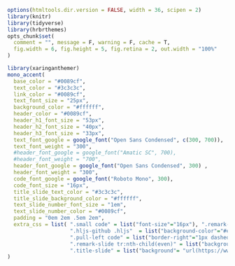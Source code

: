 ```r
options(htmltools.dir.version = FALSE, width = 36, scipen = 2)
library(knitr)
library(tidyverse)
library(hrbrthemes)
opts_chunk$set(
  comment = "", message = F, warning = F, cache = T,
  fig.width = 6, fig.height = 5, fig.retina = 2, out.width = "100%"
)
```

```r
library(xaringanthemer)
mono_accent(
  base_color = "#0089cf",
  text_color = "#3c3c3c",
  link_color = "#0089cf",
  text_font_size = "25px",
  background_color = "#ffffff",
  header_color = "#0089cf",
  header_h1_font_size = "53px",
  header_h2_font_size = "40px",
  header_h3_font_size = "33px",
  text_font_google = google_font("Open Sans Condensed", c(300, 700)),
  text_font_weight = "300",
  #header_font_google = google_font("Amatic SC", 700),
  #header_font_weight = "700",
  header_font_google = google_font("Open Sans Condensed", 300) ,
  header_font_weight = "300",
  code_font_google = google_font("Roboto Mono", 300),
  code_font_size = "16px",
  title_slide_text_color = "#3c3c3c",
  title_slide_background_color = "#ffffff",
  text_slide_number_font_size = "1em",
  text_slide_number_color = "#0089cf",
  padding = "0em 2em .5em 2em",
  extra_css = list( ".small code" = list("font-size"="16px"), ".remark-slide thead" = list("background"="none"),
                    ".hljs-github .hljs"  = list("background-color"="#e8e8e8", "padding"="2"),
                    ".pull-left code" = list("border-right"="1px dashed #ccc", "height" = "450px"),
                    ".remark-slide tr:nth-child(even)" = list("background-color"="#f8f8f8"),
                    ".title-slide" = list("background"= "url(https://wwwen.uni.lu/var/storage/images/media/images/lcl_images/vrije_universiteit_amsterdam/1384644-1-fre-FR/vrije_universiteit_amsterdam.png) right bottom no-repeat #fff", "background-size" = "350px; 100px"))
)
```

